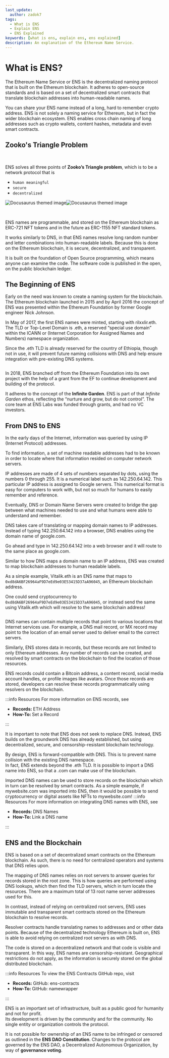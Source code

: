 ```yaml
---
last_update:
  author: zadok7
tags:
  - What is ENS
  - Explain ENS
  - ENS Explained
keywords: [what is ens, explain ens, ens explained]
description: An explanation of the Ethereum Name Service.
---
```


# What is ENS?

The Ethereum Name Service or ENS is the decentralized naming protocol that is built on the Ethereum blockchain. It adheres to open-source standards and is based on a set of decentralized smart contracts that translate blockchain addresses into human-readable names.

You can share your ENS name instead of a long, hard to remember crypto address. ENS is not solely a naming service for Ethereum, but in fact the wider blockchain ecosystem. ENS enables cross chain naming of long addresses such as crypto wallets, content hashes, metadata and even smart contracts.


## Zooko's Triangle Problem

<br/>
<div className="container" style={{'padding':'0px'}}>
<div className="row">
<div className="col">

ENS solves all three points of <Link to="https://en.wikipedia.org/wiki/Zooko%27s_triangle"><b>Zooko’s Triangle problem</b></Link>, which is to be a network protocol that is  
 - `human meaningful`
 - `secure`
 - `decentralized`

</div>
<div className="col">

![Docusaurus themed image](/img/what-is-ens-zooko-light.svg#gh-light-mode-only)![Docusaurus themed image](/img/what-is-ens-zooko-dark.svg#gh-dark-mode-only)

</div>
</div>
</div>
<br/>

ENS names are programmable, and stored on the Ethereum blockchain as ERC-721 NFT tokens and in the future as ERC-1155 NFT standard tokens.  
  
It works similarly to DNS, in that ENS names resolve long random number and letter combinations into human-readable labels. Because this is done on the Ethereum blockchain, it is secure, decentralized, and transparent.  
  
It is built on the foundation of Open Source programming, which means anyone can examine the code. The software code is published in the open, on the public blockchain ledger.

## The Beginning of ENS
Early on the need was known to create a naming system for the blockchain. The Ethereum blockchain launched in 2015 and by April 2016 the concept of ENS was presented within the Ethereum Foundation by former Google engineer Nick Johnson.

In May of 2017, the first ENS names were minted, starting with rilxxlir.eth. The TLD or Top-Level Domain is .eth, a reserved “special use domain” within the ICANN or (Internet Corporation for Assigned Names and Numbers) namespace organization.  
  
Since the .eth TLD is already reserved for the country of Ethiopia, though not in use, it will prevent future naming collisions with DNS and help ensure integration with pre-existing DNS systems.

<p align="center">
  <Image img="/img/what-is-ens-enslogo.png" width="500" style={{'borderRadius': '8px'}} />
</p>

In 2018, ENS branched off from the Ethereum Foundation into its own project with the help of a grant from the EF to continue development and building of the protocol.  
  
It adheres to the concept of the <Link to="https://ethereum.foundation/infinitegarden"><b>Infinite Garden</b></Link>. ENS is part of that <i>Infinite Garden</i> ethos, reflecting the “nurture and grow, but do not control”. The core team at ENS Labs was funded through grants, and had no VC investors.

## From DNS to ENS
In the early days of the Internet, information was queried by using IP (Internet Protocol) addresses.  
  
To find information, a set of machine readable addresses had to be known in order to locate where that information resided on computer network servers.  
  
IP addresses are made of 4 sets of numbers separated by dots, using the numbers 0 through 255. It is a numerical label such as 142.250.64.142.  This particular  IP address is assigned to Google servers. This numerical format is easy for computers to work with, but not so much for humans to easily remember and reference.  
  
Eventually, DNS or Domain Name Servers were created to bridge the gap between what machines needed to use and what humans were able to understand and remember.  
  
DNS takes care of translating or mapping domain names to IP addresses. Instead of typing 142.250.64.142 into a browser, DNS enables using the domain name of google.com.  
  
Go ahead and type in 142.250.64.142 into a web browser and it will route to the same place as google.com.

Similar to how DNS maps a domain name to an IP address, ENS was created to map blockchain addresses to human readable labels.  
  
As a simple example, Vitalik.eth is an ENS name that maps to `0xd8dA6BF26964aF9D7eEd9e03E53415D37aA96045`, an Ethereum blockchain address.  
  
One could send cryptocurrency to `0xd8dA6BF26964aF9D7eEd9e03E53415D37aA96045`, or instead send the same using Vitalik.eth which will resolve to the same blockchain address!

<p align="center">
  <Image img="/img/what-is-ens-resolving-eth.gif" style={{'borderRadius': '8px'}} />
</p>

DNS names can contain multiple records that point to various locations that Internet services use. For example, a DNS mail record, or MX record may point to the location of an email server used to deliver email to the correct servers.  
  
Similarly, ENS stores data in records, but these records are not limited to only Ethereum addresses. Any number of records can be created, and resolved by smart contracts on the blockchain to find the location of those resources.  
  
ENS records could contain a Bitcoin address, a content record, social media account handles, or profile images like avatars. Once those records are stored, developers can resolve these records programmatically using resolvers on the blockchain.

:::info Resources
For more information on ENS records, see
 - <Link to="/core/records/eth-address"><b>Records: </b>ETH Address</Link>
 - <Link to="/howto/set-record"><b>How-To: </b>Set a Record</Link>
:::

It is important to note that ENS does not seek to replace DNS. Instead, ENS builds on the groundwork DNS has already established, but using decentralized, secure, and censorship-resistant blockchain technology.  
  
By design, ENS is forward-compatible with DNS. This is to prevent name collision with the existing DNS namespace.  
In fact, ENS extends beyond the .eth TLD. It is possible to import a DNS name into ENS, so that a .com can make use of the blockchain.  
  
Imported DNS names can be used to store records on the blockchain which in turn can be resolved by smart contracts. As a simple example, if mywebsite.com was imported into ENS, then it would be possible to send cryptocurrency or digital assets like NFTs to mywebsite.com!
:::info Resources
For more information on integrating DNS names with ENS, see
 - <Link to="/core/registration/integrating-dns"><b>Records: </b>DNS Names</Link>
 - <Link to="/howto/integrate-dns"><b>How-To: </b>Link a DNS name</Link>
:::

## ENS and the Blockchain
ENS is based on a set of decentralized smart contracts on the Ethereum blockchain. As such, there is no need for centralized operators and systems that DNS relies upon.  
  
The mapping of DNS names relies on root servers to answer queries for records stored in the root zone. This is how queries are performed using DNS lookups, which then find the TLD servers, which in turn locate the resources. There are a maximum total of 13 root name server addresses used for this.

In contrast, instead of relying on centralized root servers, ENS uses immutable and transparent smart contracts stored on the Ethereum blockchain to resolve records.  
  
Resolver contracts handle translating names to addresses and or other data points. Because of the decentralized technology Ethereum is built on, ENS is able to avoid relying on centralized root servers as with DNS.  
  
The code is stored on a decentralized network and that code is visible and transparent. In this way, ENS names are censorship-resistant. Geographical restrictions do not apply, as the information is securely stored on the global distributed blockchain.

:::info Resources
To view the ENS Contracts GitHub repo, visit
 - <Link to="https://github.com/ensdomains/ens-contracts"><b>Records: </b>GitHub: ens-contracts</Link>
 - <Link to="https://github.com/ensdomains/name-wrapper"><b>How-To: </b>GitHub: namewrapper</Link>
:::

ENS is an important set of infrastructure, built as a public good for humanity and not for profit.  
Its development is driven by the community and for the community. No single entity or organization controls the protocol.  
  
It is not possible for ownership of an ENS name to be infringed or censored as outlined in the <Link to="https://docs.ens.domains/v/governance/ens-dao-constitution"><b>ENS DAO Constitution</b></Link>. Changes to the protocol are governed by the ENS DAO, a Decentralized Autonomous Organization, by way of <Link to="https://docs.ens.domains/v/governance/process"><b>governance voting</b></Link>. 
